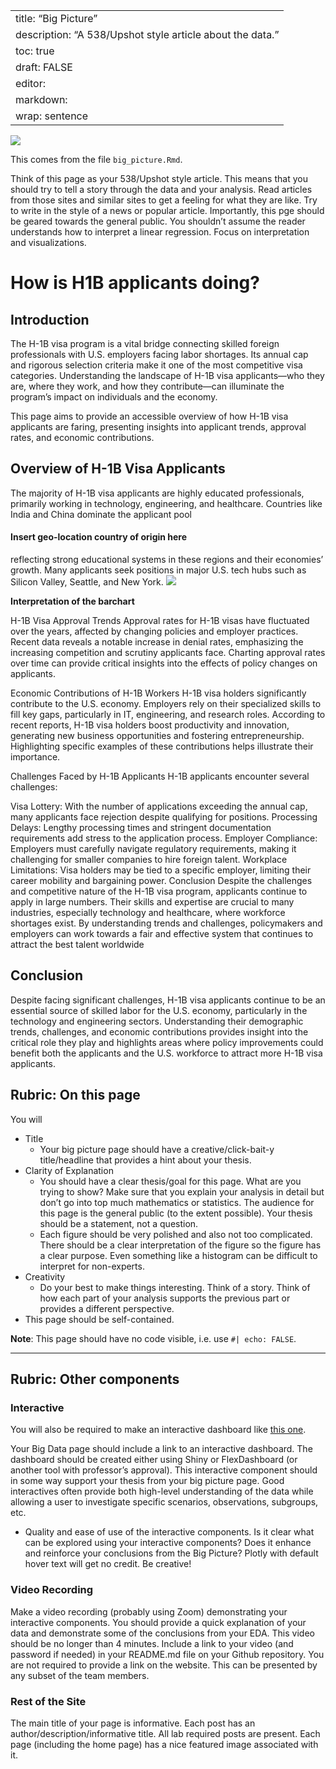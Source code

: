 
---
title: "Big Picture"
description: "A 538/Upshot style article about the data."
toc: true
draft: FALSE
editor: 
  markdown: 
    wrap: sentence
---

![](images/h1b.png)

This comes from the file `big_picture.Rmd`.

Think of this page as your 538/Upshot style article.
This means that you should try to tell a story through the data and your analysis.
Read articles from those sites and similar sites to get a feeling for what they are like.
Try to write in the style of a news or popular article.
Importantly, this pge should be geared towards the general public.
You shouldn't assume the reader understands how to interpret a linear regression.
Focus on interpretation and visualizations.

# How is H1B applicants doing?

## Introduction

The H-1B visa program is a vital bridge connecting skilled foreign professionals with U.S. employers facing labor shortages.
Its annual cap and rigorous selection criteria make it one of the most competitive visa categories.
Understanding the landscape of H-1B visa applicants—who they are, where they work, and how they contribute—can illuminate the program’s impact on individuals and the economy.

This page aims to provide an accessible overview of how H-1B visa applicants are faring, presenting insights into applicant trends, approval rates, and economic contributions.

## Overview of H-1B Visa Applicants

The majority of H-1B visa applicants are highly educated professionals, primarily working in technology, engineering, and healthcare.
Countries like India and China dominate the applicant pool

#### Insert geo-location country of origin here

reflecting strong educational systems in these regions and their economies’ growth.
Many applicants seek positions in major U.S. tech hubs such as Silicon Valley, Seattle, and New York.
![](images/image.png)

**Interpretation of the barchart**

H-1B Visa Approval Trends Approval rates for H-1B visas have fluctuated over the years, affected by changing policies and employer practices.
Recent data reveals a notable increase in denial rates, emphasizing the increasing competition and scrutiny applicants face.
Charting approval rates over time can provide critical insights into the effects of policy changes on applicants.

Economic Contributions of H-1B Workers H-1B visa holders significantly contribute to the U.S. economy.
Employers rely on their specialized skills to fill key gaps, particularly in IT, engineering, and research roles.
According to recent reports, H-1B visa holders boost productivity and innovation, generating new business opportunities and fostering entrepreneurship.
Highlighting specific examples of these contributions helps illustrate their importance.

Challenges Faced by H-1B Applicants H-1B applicants encounter several challenges:

Visa Lottery: With the number of applications exceeding the annual cap, many applicants face rejection despite qualifying for positions.
Processing Delays: Lengthy processing times and stringent documentation requirements add stress to the application process.
Employer Compliance: Employers must carefully navigate regulatory requirements, making it challenging for smaller companies to hire foreign talent.
Workplace Limitations: Visa holders may be tied to a specific employer, limiting their career mobility and bargaining power.
Conclusion Despite the challenges and competitive nature of the H-1B visa program, applicants continue to apply in large numbers.
Their skills and expertise are crucial to many industries, especially technology and healthcare, where workforce shortages exist.
By understanding trends and challenges, policymakers and employers can work towards a fair and effective system that continues to attract the best talent worldwide


## Conclusion

Despite facing significant challenges, H-1B visa applicants continue to be an essential source of skilled labor for the U.S. economy, particularly in the technology and engineering sectors.
Understanding their demographic trends, challenges, and economic contributions provides insight into the critical role they play and highlights areas where policy improvements could benefit both the applicants and the U.S. workforce to attract more H-1B visa applicants.

## Rubric: On this page

You will

-   Title
    -   Your big picture page should have a creative/click-bait-y title/headline that provides a hint about your thesis.
-   Clarity of Explanation
    -   You should have a clear thesis/goal for this page. What are you trying to show? Make sure that you explain your analysis in detail but don't go into top much mathematics or statistics. The audience for this page is the general public (to the extent possible). Your thesis should be a statement, not a question.
    -   Each figure should be very polished and also not too complicated. There should be a clear interpretation of the figure so the figure has a clear purpose. Even something like a histogram can be difficult to interpret for non-experts.
-   Creativity
    -   Do your best to make things interesting. Think of a story. Think of how each part of your analysis supports the previous part or provides a different perspective.
-   This page should be self-contained.

**Note**: This page should have no code visible, i.e. use `#| echo: FALSE`.

------------------------------------------------------------------------

## Rubric: Other components

### Interactive

You will also be required to make an interactive dashboard like [this one](/flex/flex.html).

Your Big Data page should include a link to an interactive dashboard.
The dashboard should be created either using Shiny or FlexDashboard (or another tool with professor's approval).
This interactive component should in some way support your thesis from your big picture page.
Good interactives often provide both high-level understanding of the data while allowing a user to investigate specific scenarios, observations, subgroups, etc.

-   Quality and ease of use of the interactive components. Is it clear what can be explored using your interactive components? Does it enhance and reinforce your conclusions from the Big Picture? Plotly with default hover text will get no credit. Be creative!

### Video Recording

Make a video recording (probably using Zoom) demonstrating your interactive components.
You should provide a quick explanation of your data and demonstrate some of the conclusions from your EDA.
This video should be no longer than 4 minutes.
Include a link to your video (and password if needed) in your README.md file on your Github repository.
You are not required to provide a link on the website.
This can be presented by any subset of the team members.

### Rest of the Site

The main title of your page is informative.
Each post has an author/description/informative title.
All lab required posts are present.
Each page (including the home page) has a nice featured image associated with it.
